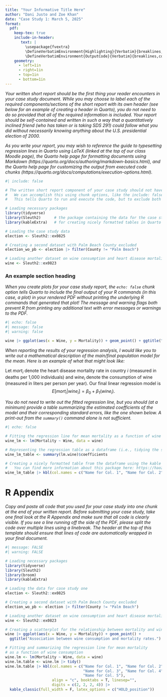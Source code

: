 ```yaml
---
title: "Your Informative Title Here"
author: "Dani Justo and Zoe Khan"
date: "Case Study 1: March 5, 2025"
format: 
  pdf:
    keep-tex: true
    include-in-header: 
       text: |
         \usepackage{fvextra}
         \DefineVerbatimEnvironment{Highlighting}{Verbatim}{breaklines,commandchars=\\\{\}}
         \DefineVerbatimEnvironment{OutputCode}{Verbatim}{breaklines,commandchars=\\\{\}}
    geometry: 
      - left=1in
      - right=1in
      - top=1in
      - bottom=1in
---
```


_Your written short report should be the first thing your reader encounters in your case study document. While you may choose to label each of the required components/sections of the short report with its own header (see below for an example of creating a header in Quarto), you do not need to do so provided that all of the required information is included. Your report should be self-contained and written in such a way that a quantitatively inclined friend (who has taken or is taking SDS 291) could follow what you did without necessarily knowing anything about the U.S. presidential election of 2000._ 

_As you write your report, you may wish to reference the guide to typesetting regression lines in Quarto using LaTeX (linked at the top of our class Moodle page), the Quarto help page for formatting documents using Markdown (https://quarto.org/docs/authoring/markdown-basics.html), and the Quarto help page for customizing the output from executed code chunks (https://quarto.org/docs/computations/execution-options.html)._

```r
#| include: false

# The written short report component of your case study should not have any visible R code, and the only R output that should be included are relevant plots and nicely formatted tables. Of course, this means that the R code to generate those figures/tables must be included *somewhere* in the Quarto .qmd document, but remain hidden from the reader! 
#   We can accomplish this using chunk options, like the include: false option above.
#   This tells Quarto to run and execute the code, but to exclude both the code and any associated output from the rendered PDF document.

# Loading necessary packages
library(tidyverse)
library(Sleuth2)      # the package containing the data for the case study
library(kableExtra)   # for creating nicely formatted tables in Quarto

# Loading the case study data
election <- Sleuth2::ex0825

# Creating a second dataset with Palm Beach County excluded
election_wo_pb <- election |> filter(County != "Palm Beach")

# Loading another dataset on wine consumption and heart disease mortality (deaths per 1000 individuals), just as an example
wine <- Sleuth2::ex0823
```

### An example section heading

_When you create plots for your case study report, the `echo: false` chunk option tells Quarto to include the final output of your R commands (in this case, a plot) in your rendered PDF *without* printing the underlying R commands that generated that plot! The message and warning flags both prevent R from printing any additional text with error messages or warnings to the PDF._

```r
#| echo: false
#| message: false
#| warning: false

wine |> ggplot(aes(x = Wine, y = Mortality)) + geom_point() + ggtitle("Association between wine consumption and mortality rates.")
```

_When reporting the results of your regression analysis, I would like you to write out a mathematical description of the main/final population model for the mean. Here is an example of what that might look like:_

Let $mort_i$ denote the heart disease mortality rate in country $i$ (measured in deaths per 1,000 individuals) and $wine_i$ denote the consumption of wine (measured in liters per person per year). Our final linear regression model is $$E[mort_i | wine_i] = \beta_0 + \beta_1\left(wine_i\right).$$

_You do not need to write out the fitted regression line, but you should (at a minimum) provide a table summarizing the estimated coefficients of the model and their corresponding standard errors, like the one shown below. A print-out from the `summary()` command alone is not sufficient._

```r
#| echo: false

# Fitting the regression line for mean mortality as a function of wine consumption
wine_lm <- lm(Mortality ~ Wine, data = wine)

# Representing the regression table as a dataframe (i.e., tidying the summary() output)
wine_lm_table <- summary(lm.wine)$coefficients

# Creating a nicely formatted table from the dataframe using the kable package
#   You can find more information about this package here: https://haozhu233.github.io/kableExtra/awesome_table_in_pdf.pdf
wine_lm_table |> kbl(col.names = c("Name for Col. 1", "Name for Col. 2", "Name for Col. 3", "Name for Col. 4"), align = "c", booktabs = T, linesep="", digits = c(2, 2, 2, 4)) |> kable_classic(full_width = F, latex_options = c("HOLD_position"))

```

# R Appendix

_Copy and paste all code that you used for your case study into one chunk at the end of your written report. Before submitting your case study, take one final look at the R Appendix and make sure that all code is clearly visible. If you see a line running off the side of the PDF, please split the code over multiple lines using a linebreak. The header at the top of this template should ensure that lines of code are automatically wrapped in your final document._

```r
#| message: FALSE
#| warning: FALSE

# Loading necessary packages
library(tidyverse)
library(Sleuth2)
library(broom)        
library(kableExtra)   

# Loading the data for case study one
election <- Sleuth2::ex0825

# Creating a second dataset with Palm Beach County excluded
election_wo_pb <- election |> filter(County != "Palm Beach")

# Loading another dataset on wine consumption and heart disease mortality
wine <- Sleuth2::ex0823

# Creating a scatterplot for the relationship between mortality and wine consumption
wine |> ggplot(aes(x = Wine, y = Mortality)) + geom_point() + 
  ggtitle("Association between wine consumption and mortality rates.")

# Fitting and summarizing the regression line for mean mortality 
# as a function of wine consumption
wine.lm <- lm(Mortality ~ Wine, data = wine)
wine.lm.table <- wine.lm |> tidy()
wine.lm.table |> kbl(col.names = c("Name for Col. 1", "Name for Col. 2", 
                                   "Name for Col. 3", "Name for Col. 4", 
                                   "Name for Col. 5"), 
                     align = "c", booktabs = T, linesep="", 
                     digits = c(2, 2, 2, 4)) |> 
  kable_classic(full_width = F, latex_options = c("HOLD_position"))
```

